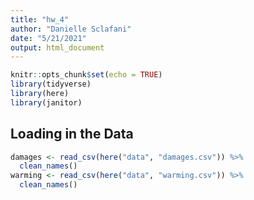 ```yaml
---
title: "hw_4"
author: "Danielle Sclafani"
date: "5/21/2021"
output: html_document
---
```


```r
knitr::opts_chunk$set(echo = TRUE)
library(tidyverse)
library(here)
library(janitor)
```
## Loading in the Data
```r
damages <- read_csv(here("data", "damages.csv")) %>% 
  clean_names()
warming <- read_csv(here("data", "warming.csv")) %>% 
  clean_names()
```

